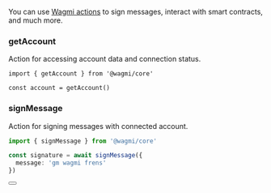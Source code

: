 
You can use [Wagmi actions](https://1.x.wagmi.sh/core/actions/getAccount) to sign messages, interact with smart contracts, and much more.

### getAccount

Action for accessing account data and connection status.

```tsx
import { getAccount } from '@wagmi/core'

const account = getAccount()
```

### signMessage

Action for signing messages with connected account.

```ts
import { signMessage } from '@wagmi/core'

const signature = await signMessage({
  message: 'gm wagmi frens'
})
```

<Button name="Learn More" url="https://1.x.wagmi.sh/core/actions/readContract" />

